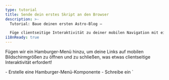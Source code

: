 ```yaml
---
type: tutorial
title: Sende dein erstes Skript an den Browser
description: >-
  Tutorial: Baue deinen ersten Astro-Blog —

  Füge clientseitige Interaktivität zu deiner mobilen Navigation mit einem Astro-Skript-Tag hinzu
i18nReady: true
---
```


Fügen wir ein Hamburger-Menü hinzu, um deine Links auf mobilen Bildschirmgrößen zu öffnen und zu schließen, was etwas clientseitige Interaktivität erfordert!

<PreCheck>
  - Erstelle eine Hamburger-Menü-Komponente
  - Schreibe ein `<script>`, das es deinen Seitenbesuchern erlaubt, das Navigationsmenü zu öffnen und zu schließen
  - Verschiebe dein JavaScript in eine `.js`-Datei
</PreCheck>

## Baue eine Hamburger-Komponente

Erstelle eine `<Hamburger />`-Komponente, um dein mobiles Menü zu öffnen und zu schließen.

<Steps>
1. Erstelle eine Datei namens `Hamburger.astro` in `src/components/`
  

2. Kopiere den folgenden Code in deine Komponente. Dies wird dein „Hamburger“-Menü mit 3 Linien darstellen, um deine Navigationslinks auf mobilen Geräten anzuzeigen und zu verstecken. (Die neuen CSS-Styles fügst du später in `global.css` hinzu.)

    ```astro title="src/components/Hamburger.astro"
    --- 
    ---
    <div class="hamburger">
      <span class="line"></span>
      <span class="line"></span>
      <span class="line"></span>
    </div>
    ```

3. Platziere diese neue `<Hamburger />`-Komponente direkt vor deiner `<Navigation />`-Komponente in `Header.astro`. 

    <details>
    <summary>Zeige mir den Code!</summary>

    ```astro title="src/components/Header.astro" ins={2,7}
    ---
    import Hamburger from './Hamburger.astro';
    import Navigation from './Navigation.astro';
    ---
    <header>
      <nav>
        <Hamburger />
        <Navigation />
      </nav>
    </header>
    ```
    </details>

4. Füge die folgenden Styles für deine Hamburger-Komponente hinzu:

    ```css title="src/styles/global.css" ins={2-13, 56-58}
    /* Navigation-Styles */
    .hamburger {
        padding-right: 20px;
        cursor: pointer;
      }

      .hamburger .line {
        display: block;
        width: 40px;
        height: 5px;
        margin-bottom: 10px;
        background-color: #ff9776;
      }

      .nav-links {
        width: 100%;
        top: 5rem;
        left: 48px;
        background-color: #ff9776;
        display: none;
        margin: 0;
      }

      .nav-links a {
        display: block;
        text-align: center;
        padding: 10px 0;
        text-decoration: none;
        font-size: 1.2rem;
        font-weight: bold;
        text-transform: uppercase;
      }

      .nav-links a:hover, a:focus {
        background-color: #ff9776;
      }

      .expanded {
        display: unset;
      }

      @media screen and (min-width: 636px) {
        .nav-links {
          margin-left: 5em;
          display: block;
          position: static;
          width: auto;
          background: none;
        }

        .nav-links a {
          display: inline-block;
          padding: 15px 20px;
        }

        .hamburger {
          display: none;
        }
      }
    ```
</Steps>

## Schreibe dein erstes Skript-Tag

Dein Header ist noch nicht **interaktiv**, da er nicht auf Benutzereingaben reagieren kann, wie das Klicken auf das Hamburger-Menü, um die Navigationslinks anzuzeigen oder zu verstecken.

Das Hinzufügen eines `<script>`-Tags ermöglicht es clientseitigem JavaScript, auf ein Benutzerereignis zu "hören" und entsprechend zu reagieren.

<Steps>
1. Füge das folgende `<script>`-Tag zu `index.astro`, kurz vor dem schließenden `</body>`-Tag hinzu.

    ```astro title="src/pages/index.astro" ins={2-6}
      <Footer />
      <script>
        document.querySelector('.hamburger').addEventListener('click', () => {
          document.querySelector('.nav-links').classList.toggle('expanded');
        });
      </script>
    </body>
    ```

2. Überprüfe deine Browser-Vorschau erneut in verschiedenen Größen und stelle sicher, dass du ein funktionierendes Navigationsmenü hast, das sowohl auf die Bildschirmgröße als auch auf Benutzereingaben auf dieser Seite reagiert.
</Steps>

### Eine `.js`-Datei importieren

Anstatt dein JavaScript direkt auf jeder Seite zu schreiben, kannst du den Inhalt deines `<script>`-Tags in seine eigene `.js`-Datei in deinem Projekt verschieben.

<Steps>
1. Erstelle `src/scripts/menu.js` (du musst einen neuen `/scripts/`-Ordner erstellen) und verschiebe dein JavaScript dorthin.

    ```js title="src/scripts/menu.js"
    document.querySelector('.hamburger').addEventListener('click', () => {
      document.querySelector('.nav-links').classList.toggle('expanded');
    });
    ```

2. Ersetze den Inhalt des `<script>`-Tags auf `index.astro` durch den folgenden Dateiimport:

    ```astro title="src/pages/index.astro" ins={7} del={3-5}
      <Footer />
      <script>
        document.querySelector('.hamburger').addEventListener('click', () => {
          document.querySelector('.nav-links').classList.toggle('expanded');
        });

        import "../scripts/menu.js";
      </script>
    </body>
    ```

3. Überprüfe deine Browser-Vorschau erneut bei kleineren Größen und bestätige, dass das Hamburger-Menü deine Navigationslinks weiterhin öffnet und schließt.

4. Füge dasselbe `<script>` mit Import auf deinen anderen zwei Seiten, `about.astro` und `blog.astro`, hinzu und überprüfe, ob du eine responsive, interaktive Kopfzeile auf jeder Seite hast.

    ```astro title="src/pages/about.astro & src/pages/blog.astro" ins={2-4}
      <Footer />
      <script>
        import "../scripts/menu.js";
      </script>
    </body>
    ```
</Steps>

:::note[Kerngedanke]
Du hast bereits etwas JavaScript verwendet, um Teile deiner Website zu bauen:

- Dynamische Definition deines Seitentitels und der Überschriften
- Durchlaufen einer Liste von Fähigkeiten auf der „Über mich“-Seite
- Bedingtes Anzeigen von HTML-Elementen

Diese Befehle werden alle beim Erstellen ausgeführt, um statisches HTML für deine Website zu erstellen, und dann wird der Code „weggeworfen“.

**Das JavaScript in einem `<script>`-Tag wird an den Browser gesendet** und steht zur Verfügung, um basierend auf Benutzerinteraktionen wie dem Aktualisieren einer Seite oder dem Umschalten eines Eingabefeldes ausgeführt zu werden.
:::

<Box icon="question-mark">

### Teste dein Wissen

1. Wann führt Astro JavaScript aus, das im Frontmatter einer Komponente geschrieben ist?
    <MultipleChoice>
      <Option>
       Astro führt niemals JavaScript aus
      </Option>
      <Option isCorrect>
        beim Build-Zeitpunkt
      </Option>
      <Option>
         Wenn ein Besucher einen Button klickt
      </Option>
    </MultipleChoice>

2. Optional kann Astro JavaScript an den Browser senden, um:
    <MultipleChoice>
      <Option>
        Benutzern zu ermöglichen, Seitenlinks zu klicken
      </Option>
      <Option>
        schnellere Ladezeiten zu erreichen
      </Option>
      <Option isCorrect>
        clientseitige Interaktivität zu ermöglichen
      </Option>
    </MultipleChoice>

3. Das clientseitige JavaScript wird an den Browser des Benutzers gesendet, wenn es […] geschrieben oder importiert wird:
    <MultipleChoice>
      <Option isCorrect>
        in `<script>`-Tags
      </Option>
      <Option>
        zwischen den Codezäunen einer `.astro`-Datei
      </Option>
      <Option>
        in `global.css`
      </Option>
    </MultipleChoice>

</Box>

<Box icon="check-list">

## Checkliste

<Checklist>
- [ ] Ich kann clientseitige Interaktivität mit JavaScript in einem `<script>`-Tag hinzufügen.
- [ ] Ich kann eine `.js`-Datei in ein `<script>`-Tag importieren.
</Checklist>

</Box>

### Ressourcen

[Client-seitige Skripte in Astro](/de/guides/client-side-scripts/)